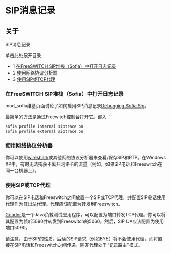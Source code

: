 # SIP消息记录

## 关于

SIP消息记录

单击此处展开目录

* 1 [在FreeSWITCH SIP堆栈（Sofia）中打开日志记录](#turning-logging-on-in-the-freeswitch-sip-stack-sofia)
* 2 [使用网络协议分析器](#using-a-network-protocol-analyser)
* 3 [使用SIP或TCP代理](#using-a-sip-or-tcp-proxy)

### 在FreeSWITCH SIP堆栈（Sofia）中打开日志记录

mod_sofia维基页面讨论了如何启用SIP消息记录[Debugging Sofia Sip](https://wiki.freeswitch.org/wiki/Sofia#Debugging%5FSofia-SIP "Sofia")。

最简单的方法是通过Freewitch控制台打开它。键入：

```xml
sofia profile internal siptrace on
sofia profile external siptrace on
```

### 使用网络协议分析器

你可以使用[wireshark](http://www.wireshark.org/)或其他网络协议分析器来查看/保存SIP和RTP。在Windows XP中，有时无法捕获不离开网络卡的流量（例如，如果SIP电话和Freeswitch在同一台机器上）。

### 使用SIP或TCP代理

你可以在SIP电话和Freeswitch之间放置一个SIP或TCP代理，并配置SIP电话使用代理作为其出站代理。代理应该配置为转发到Freeswitch。

[Grinder](http://grinder.sourceforge.net/)是一个Java负载测试应用程序，可以配置为端口转发TCP代理。你可以将其配置为侦听5090并转发到Freeswitch的5060。然后，SIP UA应该配置为使用端口5090。

请注意，由于SIP的性质，后续的SIP请求（例如BYE）将不会使用代理，而将直接在SIP电话和Freeswitch之间传递，除非代理处于“记录路由”模式。